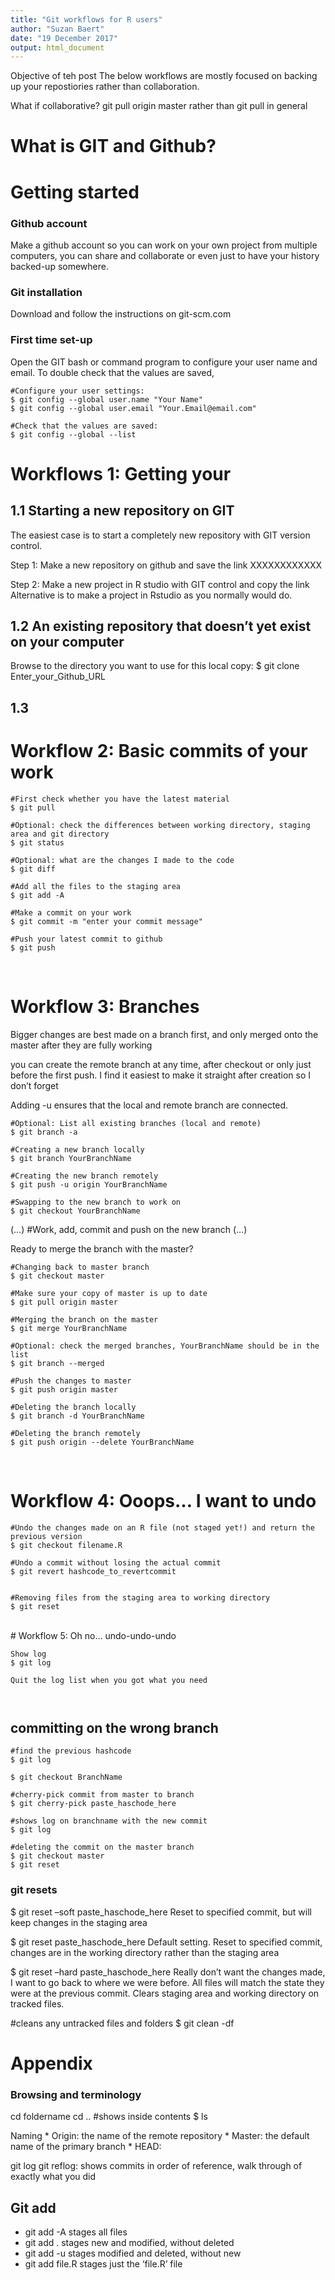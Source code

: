 ```yaml
---
title: "Git workflows for R users"
author: "Suzan Baert"
date: "19 December 2017"
output: html_document
---
```


Objective of teh post
The below workflows are mostly focused on backing up your repostiories rather than collaboration. 

What if collaborative?
git pull origin master rather than git pull in general


# What is GIT and Github?



# Getting started
### Github account
Make a github account so you can work on your own project from multiple computers, you can share and collaborate or even just to have your history backed-up somewhere.

### Git installation
Download and follow the instructions on git-scm.com

### First time set-up
Open the GIT bash or command program to configure your user name and email.
To double check that the values are saved, 

```{}
#Configure your user settings:
$ git config --global user.name "Your Name"
$ git config --global user.email "Your.Email@email.com"

#Check that the values are saved:
$ git config --global --list
```





# Workflows 1: Getting your 

## 1.1 Starting a new repository on GIT
The easiest case is to start a completely new repository with GIT version control.

Step 1: Make a new repository on github and save the link XXXXXXXXXXXX

Step 2: Make a new project in R studio with GIT control and copy the link 
Alternative is to make a project in Rstudio as you normally would do.




## 1.2 An existing repository that doesn't yet exist on your computer

Browse to the directory you want to use for this local copy:
$ git clone Enter_your_Github_URL 

## 1.3




# Workflow 2: Basic commits of your work

```{}
#First check whether you have the latest material
$ git pull

#Optional: check the differences between working directory, staging area and git directory
$ git status

#Optional: what are the changes I made to the code
$ git diff

#Add all the files to the staging area
$ git add -A

#Make a commit on your work
$ git commit -m "enter your commit message"

#Push your latest commit to github
$ git push
```


<br>

# Workflow 3: Branches
Bigger changes are best made on a branch first, and only merged onto the master after they are fully working

you can create the remote branch at any time, after checkout or only just before the first push. I find it easiest to make it straight after creation so I don't forget

Adding -u ensures that the local and remote branch are connected.

```{}
#Optional: List all existing branches (local and remote)
$ git branch -a

#Creating a new branch locally
$ git branch YourBranchName

#Creating the new branch remotely
$ git push -u origin YourBranchName

#Swapping to the new branch to work on
$ git checkout YourBranchName
```


(...)
#Work, add, commit and push on the new branch 
(...)

Ready to merge the branch with the master?

```{}
#Changing back to master branch
$ git checkout master

#Make sure your copy of master is up to date
$ git pull origin master

#Merging the branch on the master
$ git merge YourBranchName

#Optional: check the merged branches, YourBranchName should be in the list
$ git branch --merged

#Push the changes to master
$ git push origin master

#Deleting the branch locally
$ git branch -d YourBranchName

#Deleting the branch remotely
$ git push origin --delete YourBranchName

```



<br>

# Workflow 4: Ooops... I want to undo

```{}
#Undo the changes made on an R file (not staged yet!) and return the previous version
$ git checkout filename.R

#Undo a commit without losing the actual commit
$ git revert hashcode_to_revertcommit


#Removing files from the staging area to working directory
$ git reset
```




<br>
# Workflow 5: Oh no... undo-undo-undo

```{}
Show log
$ git log

Quit the log list when you got what you need



```





## committing on the wrong branch

```
#find the previous hashcode
$ git log 

$ git checkout BranchName

#cherry-pick commit from master to branch
$ git cherry-pick paste_haschode_here

#shows log on branchname with the new commit
$ git log

#deleting the commit on the master branch
$ git checkout master
$ git reset 
```




### git resets

$ git reset --soft paste_haschode_here
  Reset to specified commit, but will keep changes in the staging area
  
$ git reset  paste_haschode_here
  Default setting. Reset to specified commit, changes are in the working directory rather than the staging area

$ git reset --hard paste_haschode_here
  Really don't want the changes made, I want to go back to where we were before. All files will match the state    they were at the previous commit. Clears staging area and working directory on tracked files.

#cleans any untracked files and folders
$ git clean -df



# Appendix


### Browsing and terminology 
cd foldername
cd ..
#shows inside contents 
$ ls

Naming
* Origin: the name of the remote repository
* Master: the default name of the primary branch
* HEAD: 


git log
git reflog: shows commits in order of reference, walk through of exactly what you did


## Git add 
* git add -A    stages all files
* git add .     stages new and modified, without deleted
* git add -u    stages modified and deleted, without new
* git add file.R stages just the 'file.R' file